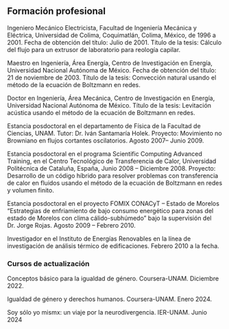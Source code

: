 ## Formación profesional

Ingeniero Mecánico Electricista, Facultad de Ingeniería Mecánica y
Eléctrica, Universidad de Colima, Coquimatlán, Colima, México, de 1996 a
2001. Fecha de obtención del título: Julio de 2001. Título de la tesis:
Cálculo del flujo para un extrusor de laboratorio para reología capilar.

Maestro en Ingeniería, Área Energía, Centro de Investigación en Energía,
Universidad Nacional Autónoma de México. Fecha de obtención del título:
21 de noviembre de 2003. Título de la tesis: Convección natural usando
el método de la ecuación de Boltzmann en redes.

Doctor en Ingeniería, Área Mecánica, Centro de Investigación en Energía,
Universidad Nacional Autónoma de México. Título de la tesis: Levitación
acústica usando el método de la ecuación de Boltzmann en redes.

Estancia posdoctoral en el departamento de Física de la Facultad de
Ciencias, UNAM. Tutor: Dr. Iván Santamaría Holek. Proyecto: Movimiento
no Browniano en flujos cortantes oscilatorios. Agosto 2007– Junio 2009.

Estancia posdoctoral en el programa Scientific Computing Advanced
Training, en el Centro Tecnológico de Transferencia de Calor,
Universidad Politécnica de Cataluña, España, Junio 2008 – Diciembre
2008. Proyecto: Desarrollo de un código híbrido para resolver problemas
con transferencia de calor en fluidos usando el método de la ecuación de
Boltzmann en redes y volumen finito.

Estancia posdoctoral en el proyecto FOMIX CONACyT – Estado de Morelos
"Estrategias de enfriamiento de bajo consumo energético para zonas del
estado de Morelos con clima cálido-subhúmedo" bajo la supervisión del
Dr. Jorge Rojas. Agosto 2009 – Febrero 2010.

Investigador en el Instituto de Energías Renovables en la línea de
investigación de análisis térmico de edificaciones. Febrero 2010 a la
fecha.


### Cursos de actualización

Conceptos básico para la igualdad de género. Coursera-UNAM. Diciembre 2022.

Igualdad de género y derechos humanos. Coursera-UNAM. Enero 2024.

Soy sólo yo mismx: un viaje por la neurodivergencia. IER-UNAM. Junio 2024



